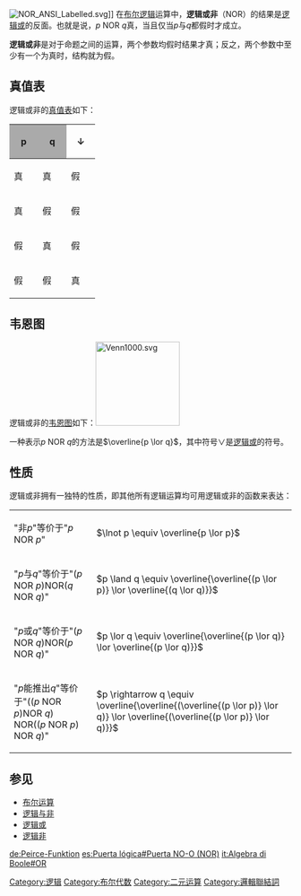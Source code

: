 [[File:NOR_ANSI_Labelled.svg|thumb]]]]
在[[布尔逻辑|布尔逻辑]]运算中，'''逻辑或非'''（NOR）的结果是[[逻辑或|逻辑或]]的反面。也就是说，''p'' NOR ''q''真，当且仅当''p''与''q''都假时才成立。

'''逻辑或非'''是对于命题之间的运算，两个参数均假时结果才真；反之，两个参数中至少有一个为真时，结构就为假。

== 真值表 ==
逻辑或非的[[真值表|真值表]]如下：

{| border="1" cellpadding="1" cellspacing="0" style="text-align:center;"
|+
! style="width:35px;background:#aaaaaa;" | p
! style="width:35px;background:#aaaaaa;" | q
! style="width:35px" | ↓
|-
| 真  || 真  || 假
|-
| 真  || 假  || 假
|-
| 假  || 真  || 假
|-
| 假  || 假  || 真
|}

==韦恩图==
逻辑或非的[[韦恩图|韦恩图]]如下：[[File:Venn1000.svg|150px]]

一种表示''p'' NOR ''q''的方法是<math>\overline{p \lor q}</math>，其中符号<math>\lor</math>是[[逻辑或|逻辑或]]的符号。

==性质==
{{see|自足算子}}
逻辑或非拥有一独特的性质，即其他所有逻辑运算均可用逻辑或非的函数来表达：
{|
|-
|"非''p''"等价于"''p'' NOR ''p''"
|<math>\lnot p \equiv \overline{p \lor p}</math>
|-
|"''p''与''q''"等价于"(''p'' NOR ''p'')NOR(''q'' NOR ''q'')"
|<math>p \land q \equiv \overline{\overline{(p \lor p)} \lor \overline{(q \lor q)}}</math>
|-
|"''p''或''q''"等价于"(''p'' NOR ''q'')NOR(''p'' NOR ''q'')"
|<math>p \lor q \equiv \overline{\overline{(p \lor q)} \lor \overline{(p \lor q)}}</math>
|-
|"''p''能推出''q''"等价于"((''p'' NOR ''p'')NOR ''q'') NOR((''p'' NOR ''p'') NOR ''q'')"
|<math>p \rightarrow q \equiv \overline{\overline{(\overline{(p \lor p)} \lor q)} \lor \overline{(\overline{(p \lor p)} \lor q)}}</math>
|}

==参见==
*[[布尔运算|布尔运算]]
*[[逻辑与非|逻辑与非]]
*[[逻辑或|逻辑或]]
*[[逻辑非|逻辑非]]
{{逻辑联结词}}

[[Category:逻辑|Category:逻辑]]
[[Category:布尔代数|Category:布尔代数]]
[[Category:二元运算|Category:二元运算]]
[[Category:邏輯聯結詞|Category:邏輯聯結詞]]

[[de:Peirce-Funktion|de:Peirce-Funktion]]
[[es:Puerta_lógica#Puerta_NO-O_(NOR)|es:Puerta lógica#Puerta NO-O (NOR)]]
[[it:Algebra_di_Boole#OR|it:Algebra di Boole#OR]]